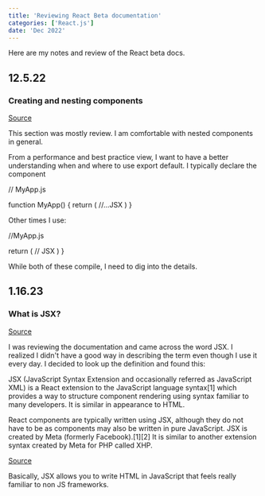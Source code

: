```yaml
---
title: 'Reviewing React Beta documentation'
categories: ['React.js']
date: 'Dec 2022'
---
```


Here are my notes and review of the React beta docs.

## 12.5.22

### Creating and nesting components

[Source](]https://beta.reactjs.org/learn#components)

This section was mostly review. I am comfortable with nested components in general.

From a performance and best practice view, I want to have a better understanding when and where to use export default. I typically declare the component

// MyApp.js

function MyApp() {
return (
//...JSX
)
}


Other times I use:

//MyApp.js

return (
// JSX
)
}

While both of these compile, I need to dig into the details.

## 1.16.23

### What is JSX?

[Source](https://beta.reactjs.org/learn#jsx)

I was reviewing the documentation and came across the word JSX. I realized I didn't have a good way in describing the term even though I use it every day. I decided to look up the definition and found this:

JSX (JavaScript Syntax Extension and occasionally referred as JavaScript XML) is a React extension to the JavaScript language syntax[1] which provides a way to structure component rendering using syntax familiar to many developers. It is similar in appearance to HTML.

React components are typically written using JSX, although they do not have to be as components may also be written in pure JavaScript. JSX is created by Meta (formerly Facebook).[1][2] It is similar to another extension syntax created by Meta for PHP called XHP.

[Source](https://en.wikipedia.org/wiki/JSX)

Basically, JSX allows you to write HTML in JavaScript that feels really familiar to non JS frameworks.
